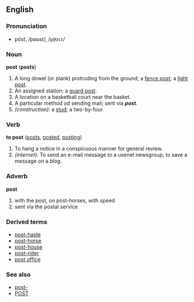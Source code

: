 ==English==
===Pronunciation===
*pōst, /pəʊst/, /<tt>p@Ust</tt>/

===Noun===
'''post''' ('''posts''')

#A long dowel (or plank) protruding from the ground; a [[fence post]]; a [[light post]].
#An assigned station; a [[guard post]].
#A location on a basketball court near the basket.
#A particular method od sending mail; sent via '''''post'''''.
#''(construction)'': a [[stud]]; a two-by-four.

===Verb===
'''to post''' ([[posts]], [[posted]], [[posting]])

#To hang a notice in a conspicuous manner for general review.
#''(internet)'': To send an e-mail message to a usenet newsgroup; to save a message on a ''blog''.

===Adverb===
'''post'''
#with the post, on post-horses, with speed 
#sent via the postal service

===Derived terms===
* [[post-haste]]
* [[post-horse]]
* [[post-house]]
* [[post-rider]]
* [[post office]]

===See also===
*[[post-]]
*[[POST]]